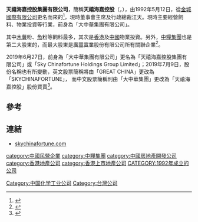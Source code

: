 '''天禧海嘉控股集團有限公司'''，簡稱'''天禧海嘉控股'''（'''{{lang-en|Sky Chinafortune Holdings Group Limited}}'''，{{hkex|0141}}），由1992年5月12日，從[[金城國際有限公司|金城國際有限公司]]更名而來的<ref>{{Cite web |url=http://www.kfic.com.tw/about.html |title=有關廣豐實業股份有限公司資料（1992年投資本集團事項） |access-date=2011-11-15 |archive-date=2009-12-04 |archive-url=https://web.archive.org/web/20091204142244/http://www.kfic.com.tw/about.html |dead-url=no }}</ref>，現時董事會主席及行政總裁江天。現時主要經營飼料、物業投資等行業，前身為「大中華集團有限公司」。

其中[[木薯|木薯]]粉、[[魚|魚]]粉等飼料最多，其次是[[香港|香港]]及[[中國|中國]]物業投資。另外，[[中糧集團|中糧集團]]也是第二大股東的，而最大股東是[[廣豐實業|廣豐實業]]股份有限公司所有關聯企業<ref>{{Cite web |url=http://www.tricor.com.hk/webservice/000141/file/financial_report/tc/C_AR_2010.pdf |title=大中華集團有限公司2010年12月31日業績報告 |access-date=2011年11月15日 |archive-date=2020年6月23日 |archive-url=https://web.archive.org/web/20200623064220/https://www.tricor.com.hk/webservice/000141/file/financial_report/tc/C_AR_2010.pdf }}</ref>。

2019年6月27日，前身為「大中華集團有限公司」更名為「天禧海嘉控股集團有限公司」或「Sky Chinafortune Holdings Group Limited」；2019年7月9日，股份名稱也有所變動，英文股票簡稱將由「GREAT CHINA」更改為「SKYCHINAFORTUNE」， 而中文股票簡稱則由「大中華集團」更改為「天禧海嘉控股」股份買賣<ref>{{Cite web |url=https://www1.hkexnews.hk/listedco/listconews/sehk/2019/0704/ltn201907041258_c.pdf |title=更改公司名稱、股票簡稱、公司網站及公司標誌公告 |accessdate=2019-11-06 |archive-date=2019-11-06 |archive-url=https://web.archive.org/web/20191106164951/https://www1.hkexnews.hk/listedco/listconews/sehk/2019/0704/ltn201907041258_c.pdf |dead-url=no }}</ref>。

==參考==
{{reflist}}

==連結==
*[http://www.skychinafortune.com skychinafortune.com]{{Wayback|url=http://www.skychinafortune.com/ |date=20200623064228 }}

[[category:中國民營企業|category:中國民營企業]]
[[category:中糧集團|category:中糧集團]]
[[category:中國房地產開發公司|category:中國房地產開發公司]]
[[category:香港地產公司|category:香港地產公司]]
[[category:香港上市地產公司|category:香港上市地產公司]]
[[Category:中国化学工业公司|Category:中国化学工业公司]]
[[Category:台灣公司|Category:台灣公司]]
[[CATEGORY:1992年成立的公司|CATEGORY:1992年成立的公司]]